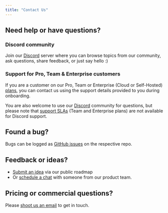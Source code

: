 ```yaml
---
title: "Contact Us"
---
```


## Need help or have questions?

### Discord community 

Join our [Discord](https://discord.gg/powersync) server where you can browse topics from our community, ask questions, share feedback, or just say hello :) 


### Support for Pro, Team & Enterprise customers

If you are a customer on our Pro, Team or Enterprise (Cloud or Self-Hosted) [plans](https://www.powersync.com/pricing), you can contact us using the support details provided to you during onboarding.

You are also welcome to use our [Discord](https://discord.gg/powersync) community for questions, but please note that [support SLAs](https://www.powersync.com/legal/commercial-license-and-services-agreement#appendix-c) (Team and Enterprise plans) are not available for Discord support.


## Found a bug?

Bugs can be logged as [GitHub issues](https://github.com/powersync-ja) on the respective repo.


## Feedback or ideas?

  * [Submit an idea](https://roadmap.powersync.com/tabs/5-roadmap/submit-idea) via our public roadmap
  * Or [schedule a chat](https://calendly.com/powersync/powersync-chat) with someone from our product team.


## Pricing or commercial questions?

Please [shoot us an email](mailto:help@powersync.com) to get in touch.
